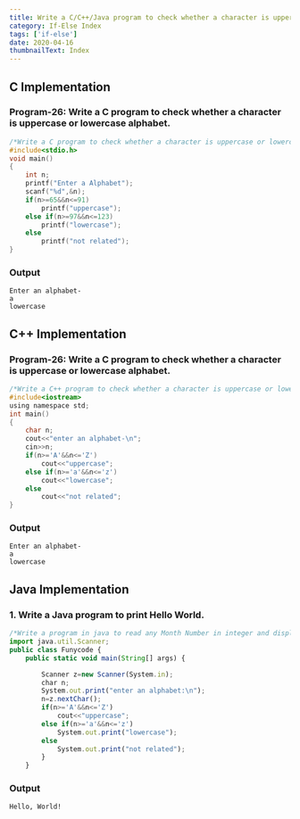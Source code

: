 ```yaml
---
title: Write a C/C++/Java program to check whether a character is uppercase or lowercase alphabet.
category: If-Else Index
tags: ['if-else']
date: 2020-04-16
thumbnailText: Index
---
```


## C Implementation
### Program-26: Write a C program to check whether a character is uppercase or lowercase alphabet.
```c
/*Write a C program to check whether a character is uppercase or lowercase alphabet.*/
#include<stdio.h>
void main()
{
    int n;
    printf("Enter a Alphabet");
    scanf("%d",&n);
    if(n>=65&&n<=91)
        printf("uppercase");
    else if(n>=97&&n<=123)
        printf("lowercase");
    else
        printf("not related");
}
```
### Output
```
Enter an alphabet-
a
lowercase
```

## C++ Implementation
### Program-26: Write a C program to check whether a character is uppercase or lowercase alphabet.
```c
/*Write a C++ program to check whether a character is uppercase or lowercase alphabet.*/
#include<iostream>
using namespace std;
int main()
{
    char n;
    cout<<"enter an alphabet-\n";
    cin>>n;
    if(n>='A'&&n<='Z')
        cout<<"uppercase";
    else if(n>='a'&&n<='z')
        cout<<"lowercase";
    else
        cout<<"not related";
}
```
### Output
```
Enter an alphabet-
a
lowercase
```

## Java Implementation
### 1. Write a Java program to print Hello World.
```js
/*Write a program in java to read any Month Number in integer and display the number of days for this month..*/
import java.util.Scanner;
public class Funycode {
    public static void main(String[] args) {

        Scanner z=new Scanner(System.in);
        char n;
        System.out.print("enter an alphabet:\n");
        n=z.nextChar();
        if(n>='A'&&n<='Z')
            cout<<"uppercase";
        else if(n>='a'&&n<='z')
            System.out.print("lowercase");
        else
            System.out.print("not related");
        }
    }
```
### Output
```
Hello, World!
```
